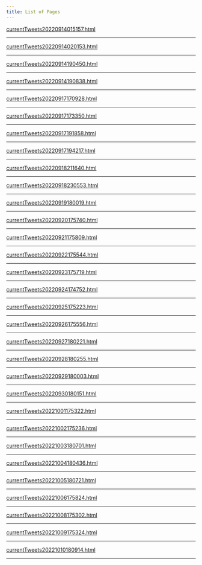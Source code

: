 ```yaml
---
title: List of Pages  
---
```



<a href='./pages/currentTweets20220914015157.html'>currentTweets20220914015157.html</a>


---



<a href='./pages/currentTweets20220914020153.html'>currentTweets20220914020153.html</a>


---



<a href='./pages/currentTweets20220914190450.html'>currentTweets20220914190450.html</a>


---



<a href='./pages/currentTweets20220914190838.html'>currentTweets20220914190838.html</a>


---



<a href='./pages/currentTweets20220917170928.html'>currentTweets20220917170928.html</a>


---



<a href='./pages/currentTweets20220917173350.html'>currentTweets20220917173350.html</a>


---



<a href='./pages/currentTweets20220917191858.html'>currentTweets20220917191858.html</a>


---



<a href='./pages/currentTweets20220917194217.html'>currentTweets20220917194217.html</a>


---



<a href='./pages/currentTweets20220918211640.html'>currentTweets20220918211640.html</a>


---



<a href='./pages/currentTweets20220918230553.html'>currentTweets20220918230553.html</a>


---



<a href='./pages/currentTweets20220919180019.html'>currentTweets20220919180019.html</a>


---



<a href='./pages/currentTweets20220920175740.html'>currentTweets20220920175740.html</a>


---



<a href='./pages/currentTweets20220921175809.html'>currentTweets20220921175809.html</a>


---



<a href='./pages/currentTweets20220922175544.html'>currentTweets20220922175544.html</a>


---



<a href='./pages/currentTweets20220923175719.html'>currentTweets20220923175719.html</a>


---



<a href='./pages/currentTweets20220924174752.html'>currentTweets20220924174752.html</a>


---



<a href='./pages/currentTweets20220925175223.html'>currentTweets20220925175223.html</a>


---



<a href='./pages/currentTweets20220926175556.html'>currentTweets20220926175556.html</a>


---



<a href='./pages/currentTweets20220927180221.html'>currentTweets20220927180221.html</a>


---



<a href='./pages/currentTweets20220928180255.html'>currentTweets20220928180255.html</a>


---



<a href='./pages/currentTweets20220929180003.html'>currentTweets20220929180003.html</a>


---



<a href='./pages/currentTweets20220930180151.html'>currentTweets20220930180151.html</a>


---



<a href='./pages/currentTweets20221001175322.html'>currentTweets20221001175322.html</a>


---



<a href='./pages/currentTweets20221002175236.html'>currentTweets20221002175236.html</a>


---



<a href='./pages/currentTweets20221003180701.html'>currentTweets20221003180701.html</a>


---



<a href='./pages/currentTweets20221004180436.html'>currentTweets20221004180436.html</a>


---



<a href='./pages/currentTweets20221005180721.html'>currentTweets20221005180721.html</a>


---



<a href='./pages/currentTweets20221006175824.html'>currentTweets20221006175824.html</a>


---



<a href='./pages/currentTweets20221008175302.html'>currentTweets20221008175302.html</a>


---



<a href='./pages/currentTweets20221009175324.html'>currentTweets20221009175324.html</a>


---



<a href='./pages/currentTweets20221010180914.html'>currentTweets20221010180914.html</a>


---



